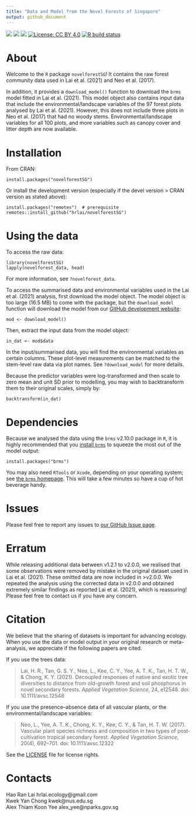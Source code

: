 ```yaml
---
title: "Data and Model from the Novel Forests of Singapore"
output: github_document
---
```


<!-- README.md is generated from README.Rmd. Please edit that file -->

<!-- badges: start -->
[![](https://www.r-pkg.org/badges/version/novelforestSG?color=orange)](https://cran.r-project.org/package=novelforestSG)
[![](https://img.shields.io/badge/devel%20version-2.0.0-orange.svg)](https://github.com/hrlai/novelforestSG)
[![](https://img.shields.io/badge/doi-10.1111/avsc.12548-orange.svg)](https://doi.org/10.1111/avsc.12548)
[![License: CC
BY 4.0](https://img.shields.io/badge/license-CC%20BY%204.0-blue.svg)](https://github.com/hrlai/novelforestSG/blob/master/LICENSE.md)
[![R build
status](https://github.com/hrlai/novelforestSG/workflows/R-CMD-check/badge.svg)](https://github.com/hrlai/novelforestSG/actions)
<!-- badges: end -->

# About

Welcome to the `R` package `novelforestSG`! It contains the raw forest community data used in Lai et al. (2021) and Neo et al. (2017).

In addition, it provides a `download_model()` function to download the `brms` model fitted in Lai et al. (2021). This model object also contains input data that include the environmental/landscape variables of the 97 forest plots analysed by Lai et al. (2021). However, this does not include three plots in Neo et al. (2017) that had no woody stems. Environmental/landscape variables for all 100 plots, and more variables such as canopy cover and litter depth are now available.

# Installation

From CRAN:
```
install.packages("novelforestSG")
```
Or install the development version (especially if the devel version > CRAN version as stated above):
```
install.packages("remotes")  # prerequisite
remotes::install_github("hrlai/novelforestSG")
```

# Using the data

To access the raw data:
```
library(novelforestSG)
lapply(novelforest_data, head)
```
For more information, see `?novelforest_data`.

To access the summarised data and environmental variables used in the Lai et al. (2021) analysis, first download the model object. The model object is too large (16.5 MB) to come with the package, but the `download_model` function will download the model from our [GitHub development website](https://github.com/hrlai/novelforestSG):
```
mod <- download_model()
```
Then, extract the input data from the model object:
```
in_dat <- mod$data
```
In the input/summarised data, you will find the environmental variables as certain columns. These plot-level measurements can be matched to the stem-level raw data via plot names. See `?download_model` for more details.

Because the predictor variables were log-transformed and then scale to zero mean and unit SD prior to modelling, you may wish to backtransform them to their original scales, simply by:
```
backtransform(in_dat)
```

# Dependencies

Because we analysed the data using the `brms` v2.10.0 package in `R`, it is highly recommended that you [install `brms`](https://github.com/paul-buerkner/brms) to squeeze the most out of the model output:
```
install.packages("brms")
```
You may also need `RTools` or `Xcode`, depending on your operating system; see [the `brms` homepage](https://github.com/paul-buerkner/brms#user-content-how-do-i-install-brms). This will take a few minutes so have a cup of hot beverage handy.

# Issues

Please feel free to report any issues to [our GitHub Issue page](https://github.com/hrlai/novelforestSG/issues).

# Erratum

While releasing additional data between v1.2.1 to v2.0.0, we realised that some observations were removed by mistake in the original dataset used in Lai et al. (2021). These omitted data are now included in >v2.0.0. We repeated the analysis using the corrected data in v2.0.0 and obtained extremely similar findings as reported Lai et al. (2021), which is reassuring! Please feel free to contact us if you have any concern.

# Citation

We believe that the sharing of datasets is important for advancing ecology. When you use the data or model output in your original research or meta-analysis, we appreciate if the following papers are cited.

If you use the trees data:

> Lai, H. R., Tan, G. S. Y., Neo, L., Kee, C. Y., Yee, A. T. K., Tan, H. T. W., & Chong, K. Y. (2021). Decoupled responses of native and exotic tree diversities to distance from old-growth forest and soil phosphorus in novel secondary forests. *Applied Vegetation Science*, 24, e12548. doi: 10.1111/avsc.12548

If you use the presence--absence data of all vascular plants, or the environmental/landscape variables: 

> Neo, L., Yee, A. T. K., Chong, K. Y., Kee, C. Y., & Tan, H. T. W. (2017). Vascular plant species richness and composition in two types of post-cultivation tropical secondary forest. *Applied Vegetation Science*, 20(4), 692--701. doi: 10.1111/avsc.12322

See the [LICENSE](https://github.com/hrlai/novelforestSG/blob/master/LICENSE.md) file for license rights.

# Contacts

Hao Ran Lai hrlai.ecology@gmail.com \
Kwek Yan Chong kwek@nus.edu.sg \
Alex Thiam Koon Yee alex_yee@nparks.gov.sg
